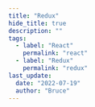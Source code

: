 ```yaml
---
title: "Redux"
hide_title: true
description: ""
tags:
  - label: "React"
    permalink: "react"
  - label: "Redux"
    permalink: "redux"
last_update:
  date: "2022-07-19"
  author: "Bruce"
---
```



<FeatureIcon src={redux} title="Redux" />
<LinkList
  data={[
    {
      title: "安装 Redux",
      link: "/docs/react/redux/installation",
      src: redux,
    },
  ]}
/>
